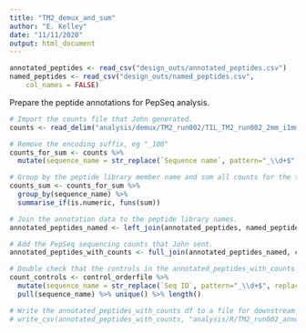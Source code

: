 ```yaml
---
title: "TM2_demux_and_sum"
author: "E. Kelley"
date: "11/11/2020"
output: html_document
---
```


```r
annotated_peptides <- read_csv("design_outs/annotated_peptides.csv")
named_peptides <- read_csv("design_outs/named_peptides.csv", 
    col_names = FALSE)
```


Prepare the peptide annotations for PepSeq analysis. 
```r
# Import the counts file that John generated.
counts <- read_delim("analysis/demux/TM2_run002/TIL_TM2_run002_2mm_i1mm.tsv", delim = "\t")

# Remove the encoding suffix, eg "_100"
counts_for_sum <- counts %>% 
  mutate(sequence_name = str_replace(`Sequence name`, pattern="_\\d+$", replacement = ""))

# Group by the peptide library member name and sum all counts for the three encodings.
counts_sum <- counts_for_sum %>%
  group_by(sequence_name) %>%
  summarise_if(is.numeric, funs(sum))

# Join the annotation data to the peptide library names.
annotated_peptides_named <- left_join(annotated_peptides, named_peptides)

# Add the PepSeq sequencing counts that John sent.
annotated_peptides_with_counts <- full_join(annotated_peptides_named, counts_sum, by=c("id" = "sequence_name"))

# Double check that the controls in the annotated_peptides_with_counts match the number of controls in the order file, ie did all of the controls make it through the above joins.
count_controls <- control_orderfile %>%
  mutate(sequence_name = str_replace(`Seq ID`, pattern="_\\d+$", replacement = "")) %>%
  pull(sequence_name) %>% unique() %>% length()

# Write the annotated_peptides_with_counts df to a file for downstream analysis by Anna/John
# write_csv(annotated_peptides_with_counts, "analysis/R/TM2_run002_annotated_peptides_with_counts.csv")
```